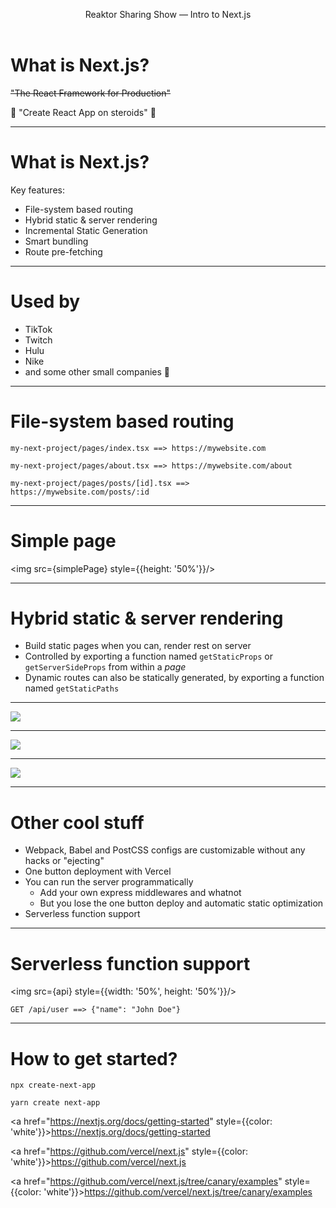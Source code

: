 
<Head>
  <title>Reaktor Sharing Show — Intro to Next.js</title>
</Head>

<Header>

Reaktor Sharing Show — Intro to Next.js

</Header>


# What is Next.js?

 ~~"The React Framework for Production"~~

:pill: "Create React App on steroids" :pill:

---

# What is Next.js?

Key features:

- File-system based routing
- Hybrid static & server rendering
- Incremental Static Generation
- Smart bundling
- Route pre-fetching

---

# Used by


- TikTok
- Twitch
- Hulu
- Nike
- and some other small companies :slightly_smiling_face:


---

# File-system based routing

<Steps>

`my-next-project/pages/index.tsx ==> https://mywebsite.com`

`my-next-project/pages/about.tsx ==> https://mywebsite.com/about`

`my-next-project/pages/posts/[id].tsx ==> https://mywebsite.com/posts/:id`

</Steps>

---
# Simple page

<img src={simplePage} style={{height: '50%'}}/>

---

# Hybrid static & server rendering

- Build static pages when you can, render rest on server
- Controlled by exporting a function named `getStaticProps` or `getServerSideProps` from within a _page_
- Dynamic routes can also be statically generated, by exporting a function named `getStaticPaths`

---

<img src={staticGen}/>

---

<img src={incremental}/>

---

<img src={server}/>

---

# Other cool stuff

<Steps>

- Webpack, Babel and PostCSS configs are customizable without any hacks or "ejecting"
- One button deployment with Vercel
- You can run the server programmatically
  - Add your own express middlewares and whatnot
  - But you lose the one button deploy and automatic static optimization
- Serverless function support

</Steps>

---

# Serverless function support


<img src={api} style={{width: '50%', height: '50%'}}/>

`GET /api/user ==> {"name": "John Doe"}`

---

# How to get started?

`npx create-next-app`

`yarn create next-app`

<a href="https://nextjs.org/docs/getting-started" style={{color: 'white'}}>https://nextjs.org/docs/getting-started</a>

<a href="https://github.com/vercel/next.js" style={{color: 'white'}}>https://github.com/vercel/next.js</a>

<a href="https://github.com/vercel/next.js/tree/canary/examples" style={{color: 'white'}}>https://github.com/vercel/next.js/tree/canary/examples</a>












